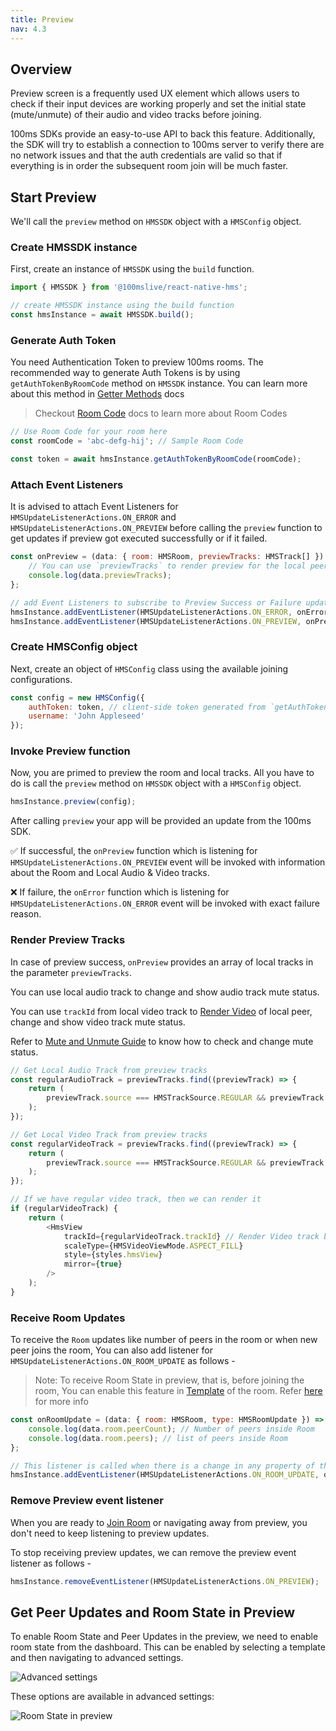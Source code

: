 ```yaml
---
title: Preview
nav: 4.3
---
```


## Overview

Preview screen is a frequently used UX element which allows users to check if their input devices are working properly and set the initial state (mute/unmute) of their audio and video tracks before joining.

100ms SDKs provide an easy-to-use API to back this feature.
Additionally, the SDK will try to establish a connection to 100ms server to verify there are no network issues and that the auth credentials are valid so that if everything is in order the subsequent room join will be much faster.

## Start Preview

We'll call the `preview` method on `HMSSDK` object with a `HMSConfig` object.

<div className="steps-container">

### Create HMSSDK instance

First, create an instance of `HMSSDK` using the `build` function.

```js
import { HMSSDK } from '@100mslive/react-native-hms';

// create HMSSDK instance using the build function
const hmsInstance = await HMSSDK.build();
```

### Generate Auth Token

You need Authentication Token to preview 100ms rooms. The recommended way to generate Auth Tokens is by using `getAuthTokenByRoomCode` method on `HMSSDK` instance.
You can learn more about this method in [Getter Methods](../listen-to-room-updates/get-methods#getAuthTokenByRoomCode) docs

> Checkout [Room Code](/concepts/v2/concepts/rooms/room-codes/room-codes) docs to learn more about Room Codes

```js
// Use Room Code for your room here
const roomCode = 'abc-defg-hij'; // Sample Room Code

const token = await hmsInstance.getAuthTokenByRoomCode(roomCode);
```

### Attach Event Listeners

It is advised to attach Event Listeners for `HMSUpdateListenerActions.ON_ERROR` and `HMSUpdateListenerActions.ON_PREVIEW` before calling the `preview` function to get updates if preview got executed successfully or if it failed.

```js
const onPreview = (data: { room: HMSRoom, previewTracks: HMSTrack[] }) => {
    // You can use `previewTracks` to render preview for the local peer
    console.log(data.previewTracks);
};

// add Event Listeners to subscribe to Preview Success or Failure updates
hmsInstance.addEventListener(HMSUpdateListenerActions.ON_ERROR, onError);
hmsInstance.addEventListener(HMSUpdateListenerActions.ON_PREVIEW, onPreview);
```

### Create HMSConfig object

Next, create an object of `HMSConfig` class using the available joining configurations.

```js
const config = new HMSConfig({
    authToken: token, // client-side token generated from `getAuthTokenByRoomCode` method
    username: 'John Appleseed'
});
```

### Invoke Preview function

Now, you are primed to preview the room and local tracks. All you have to do is call the `preview` method on `HMSSDK` object with a `HMSConfig` object.

```js
hmsInstance.preview(config);
```

After calling `preview` your app will be provided an update from the 100ms SDK.

✅ If successful, the `onPreview` function which is listening for `HMSUpdateListenerActions.ON_PREVIEW` event will be invoked with information about the Room and Local Audio & Video tracks.

❌ If failure, the `onError` function which is listening for `HMSUpdateListenerActions.ON_ERROR` event will be invoked with exact failure reason.

### Render Preview Tracks

In case of preview success, `onPreview` provides an array of local tracks in the parameter `previewTracks`.

You can use local audio track to change and show audio track mute status.

You can use `trackId` from local video track to [Render Video](https://www.100ms.live/docs/react-native/v2/features/render-video) of local peer, change and show video track mute status.

Refer to [Mute and Unmute Guide](https://www.100ms.live/docs/react-native/v2/features/mute) to know how to check and change mute status.

```js
// Get Local Audio Track from preview tracks
const regularAudioTrack = previewTracks.find((previewTrack) => {
    return (
        previewTrack.source === HMSTrackSource.REGULAR && previewTrack.type === HMSTrackType.AUDIO
    );
});

// Get Local Video Track from preview tracks
const regularVideoTrack = previewTracks.find((previewTrack) => {
    return (
        previewTrack.source === HMSTrackSource.REGULAR && previewTrack.type === HMSTrackType.VIDEO
    );
});

// If we have regular video track, then we can render it
if (regularVideoTrack) {
    return (
        <HmsView
            trackId={regularVideoTrack.trackId} // Render Video track by using its' trackId
            scaleType={HMSVideoViewMode.ASPECT_FILL}
            style={styles.hmsView}
            mirror={true}
        />
    );
}
```

### Receive Room Updates

To receive the `Room` updates like number of peers in the room or when new peer joins the room, You can also add listener for `HMSUpdateListenerActions.ON_ROOM_UPDATE` as follows -

> Note: To receive Room State in preview, that is, before joining the room, You can enable this feature in [Template](https://www.100ms.live/docs/react-native/v2/foundation/templates-and-roles) of the room. Refer [here](#get-peer-updates-and-room-state-in-preview) for more info

```js
const onRoomUpdate = (data: { room: HMSRoom, type: HMSRoomUpdate }) => {
    console.log(data.room.peerCount); // Number of peers inside Room
    console.log(data.room.peers); // list of peers inside Room
};

// This listener is called when there is a change in any property of the Room
hmsInstance.addEventListener(HMSUpdateListenerActions.ON_ROOM_UPDATE, onRoomUpdate);
```

### Remove Preview event listener

When you are ready to [Join Room](https://www.100ms.live/docs/react-native/v2/features/join) or navigating away from preview, you don't need to keep listening to preview updates.

To stop receiving preview updates, we can remove the preview event listener as follows -

```js
hmsInstance.removeEventListener(HMSUpdateListenerActions.ON_PREVIEW);
```

</div>

## Get Peer Updates and Room State in Preview

To enable Room State and Peer Updates in the preview, we need to enable room state from the dashboard.
This can be enabled by selecting a template and then navigating to advanced settings.

![Advanced settings](/docs/v2/flutter-advanced-settings.png)

These options are available in advanced settings:

![Room State in preview](/docs/v2/flutter-room-state-in-preview.png)

